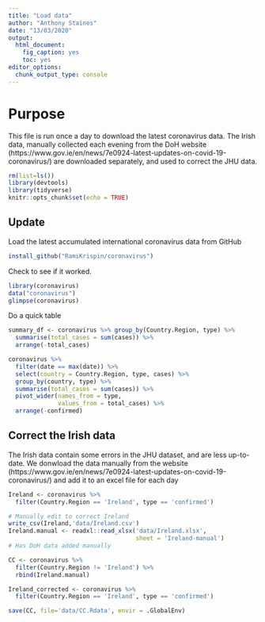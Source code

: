 ```yaml
---
title: "Load data"
author: "Anthony Staines"
date: "13/03/2020"
output: 
  html_document: 
    fig_caption: yes
    toc: yes
editor_options: 
  chunk_output_type: console
---
```


# Purpose
This file is run once a day to download the latest coronavirus data. The Irish data, manually collected each evening from the DoH website (https://www.gov.ie/en/news/7e0924-latest-updates-on-covid-19-coronavirus/) are downloaded separately, and used to correct the JHU data.

```r
rm(list=ls())
library(devtools)
library(tidyverse)
knitr::opts_chunk$set(echo = TRUE)
```

## Update
Load the latest accumulated international coronavirus data from GitHub

```r
install_github("RamiKrispin/coronavirus")
```

Check to see if it worked.

```r
library(coronavirus)
data("coronavirus")
glimpse(coronavirus)

```

Do a quick table

```r
summary_df <- coronavirus %>% group_by(Country.Region, type) %>%
  summarise(total_cases = sum(cases)) %>%
  arrange(-total_cases)

coronavirus %>% 
  filter(date == max(date)) %>%
  select(country = Country.Region, type, cases) %>%
  group_by(country, type) %>%
  summarise(total_cases = sum(cases)) %>%
  pivot_wider(names_from = type,
              values_from = total_cases) %>%
  arrange(-confirmed)
```
## Correct the Irish data
The Irish data contain some errors in the JHU dataset, and are less up-to-date. We donwload the data manually from the website (https://www.gov.ie/en/news/7e0924-latest-updates-on-covid-19-coronavirus/) and add it to an excel file for each day


```r

Ireland <- coronavirus %>%
  filter(Country.Region == 'Ireland', type == 'confirmed') 

# Manually edit to correct Ireland
write_csv(Ireland,'data/Ireland.csv')
Ireland.manual <- readxl::read_xlsx('data/Ireland.xlsx',
                                    sheet = 'Ireland-manual')
# Has DoH data added manually

CC <- coronavirus %>%
  filter(Country.Region != 'Ireland') %>%
  rbind(Ireland.manual)

Ireland_corrected <- coronavirus %>%
  filter(Country.Region == 'Ireland', type == 'confirmed')

save(CC, file='data/CC.Rdata', envir = .GlobalEnv)

```

